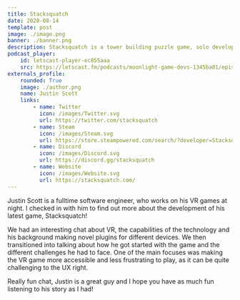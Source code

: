 ```yaml
---
title: Stacksquatch
date: 2020-08-14
template: post
image: ./image.png
banner: ./banner.png
description: Stacksquatch is a tower building puzzle game, solo developed by Justin Scott, who is also the publisher of several VR plugins for Unity.
podcast_player:
    id: letscast-player-ec855aaa
    src: https://letscast.fm/podcasts/moonlight-game-devs-1345ba01/episodes/roguelite-deckbuilder-game-development/player.js
externals_profile:
    rounded: True
    image: ./author.png
    name: Justin Scott
    links:
        - name: Twitter
          icon: /images/Twitter.svg
          url: https://twitter.com/stacksquatch
        - name: Steam
          icon: /images/Steam.svg
          url: https://store.steampowered.com/search/?developer=Stacksquatch%20Society&snr=1_5_9__2000
        - name: Discord
          icon: /images/Discord.svg
          url: https://discord.gg/stacksquatch
        - name: Website
          icon: /images/Website.svg
          url: https://stacksquatch.com/
---
```



Justin Scott is a fulltime software engineer, who works on his VR games at night. I checked in with him to find out more about the development of his latest game, Stacksquatch!

<Stacksquatch />

We had an interesting chat about VR, the capabilities of the technology and his background making novel plugins for different devices. We then transitioned into talking about how he got started with the game 
and the different challenges he had to face. One of the main focuses was making the VR game more accessible and less frustrating to play, as it can be quite challenging to the UX right.

Really fun chat, Justin is a great guy and I hope you have as much fun listening to his story as I had!